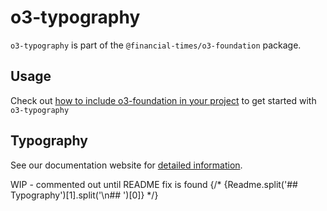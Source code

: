 
<Meta title="Internal/o3-foundation/o3-typography/Readme" />

# o3-typography

`o3-typography` is part of the `@financial-times/o3-foundation` package.

## Usage

Check out [how to include o3-foundation in your project](?path=/docs/internal-o3-foundation-readme--jsx-documentation#usage) to get started with `o3-typography`

## Typography

See our documentation website for [detailed information](https://origami-beta.ft.com/guides/typography/).

WIP - commented out until README fix is found
{/* <Markdown>{Readme.split('## Typography')[1].split('\n## ')[0]}</Markdown> */}

